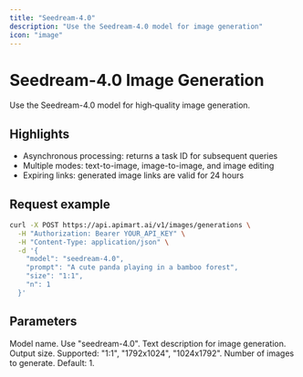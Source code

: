 ```yaml
---
title: "Seedream-4.0"
description: "Use the Seedream-4.0 model for image generation"
icon: "image"
---
```


# Seedream-4.0 Image Generation

Use the Seedream-4.0 model for high‑quality image generation.

## Highlights

- Asynchronous processing: returns a task ID for subsequent queries
- Multiple modes: text-to-image, image-to-image, and image editing
- Expiring links: generated image links are valid for 24 hours

## Request example

<RequestExample>

```bash
curl -X POST https://api.apimart.ai/v1/images/generations \
  -H "Authorization: Bearer YOUR_API_KEY" \
  -H "Content-Type: application/json" \
  -d '{
    "model": "seedream-4.0",
    "prompt": "A cute panda playing in a bamboo forest",
    "size": "1:1",
    "n": 1
  }'
```

</RequestExample>

## Parameters

<ParamField query="model" type="string" required>
  Model name. Use "seedream-4.0".
</ParamField>

<ParamField query="prompt" type="string" required>
  Text description for image generation.
</ParamField>

<ParamField query="size" type="string">
  Output size. Supported: "1:1", "1792x1024", "1024x1792".
</ParamField>

<ParamField query="n" type="integer">
  Number of images to generate. Default: 1.
</ParamField>

